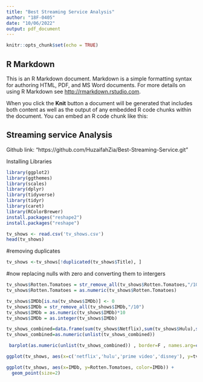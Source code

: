 ---
title: "Best Streaming Service Analysis"
author: "18F-0405"
date: "10/06/2022"
output: pdf_document
---

```{r setup, include=FALSE}
knitr::opts_chunk$set(echo = TRUE)
```

## R Markdown

This is an R Markdown document. Markdown is a simple formatting syntax for authoring HTML, PDF, and MS Word documents. For more details on using R Markdown see <http://rmarkdown.rstudio.com>.

When you click the **Knit** button a document will be generated that includes both content as well as the output of any embedded R code chunks within the document. You can embed an R code chunk like this:

## Streaming service Analysis
Github link: "https://github.com/HuzaifahZia/Best-Streaming-Service.git"

Installing Libraries
```{r}
library(ggplot2)
library(ggthemes)
library(scales)
library(dplyr)
library(tidyverse)
library(tidyr)
library(caret)
library(RColorBrewer)
install.packages("reshape2")
install.packages("reshape")
```

```{r}
tv_shows <- read.csv('tv_shows.csv')
head(tv_shows)
```
#removing duplicates
```{r}
tv_shows <-tv_shows[!duplicated(tv_shows$Title), ]
```

#now replacing nulls with zero and converting them to intergers
```{r}
tv_shows$Rotten.Tomatoes = str_remove_all(tv_shows$Rotten.Tomatoes,"/100")
tv_shows$Rotten.Tomatoes = as.numeric(tv_shows$Rotten.Tomatoes)

tv_shows$IMDb[is.na(tv_shows$IMDb)] <- 0
tv_shows$IMDb = str_remove_all(tv_shows$IMDb,"/10")
tv_shows$IMDb = as.numeric(tv_shows$IMDb)*10
tv_shows$IMDb = as.integer(tv_shows$IMDb)
```

```{r}
tv_shows_combined=data.frame(sum(tv_shows$Netflix),sum(tv_shows$Hulu),sum(tv_shows$Prime.Video),sum(tv_shows$Disney.))
tv_shows_combined=as.numeric(unlist(tv_shows_combined))

 barplot(as.numeric(unlist(tv_shows_combined)) , border=F , names.arg=c('Netflix','Hulu','Prime Video','Disney+'), col="SteelBlue",ylim=c(0,2000))
```

```{r}
ggplot(tv_shows, aes(x=c('netflix','hulu','prime video','disney'), y=tv_shows$IMDb, fill=c('netflix','hulu','prime video','disney'))) + geom_violin() 
```

```{r}
ggplot(tv_shows, aes(x=IMDb, y=Rotten.Tomatoes, color=IMDb)) + 
  geom_point(size=2)
```


